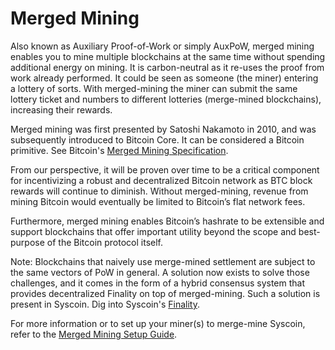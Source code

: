 # Merged Mining

Also known as Auxiliary Proof-of-Work or simply AuxPoW, merged mining enables you to mine multiple blockchains at the same time without spending additional energy on mining. It is carbon-neutral as it re-uses the proof from work already performed. It could be seen as someone (the miner) entering a lottery of sorts. With merged-mining the miner can submit the same lottery ticket and numbers to different lotteries (merge-mined blockchains), increasing their rewards.

Merged mining was first presented by Satoshi Nakamoto in 2010, and was subsequently introduced to Bitcoin Core. It can be considered a Bitcoin primitive. See Bitcoin's [Merged Mining Specification](https://en.bitcoin.it/wiki/Merged_mining_specification).

From our perspective, it will be proven over time to be a critical component for incentivizing a robust and decentralized Bitcoin network as BTC block rewards will continue to diminish. Without merged-mining, revenue from mining Bitcoin would eventually be limited to Bitcoin’s flat network fees.

Furthermore, merged mining enables Bitcoin’s hashrate to be extensible and support blockchains that offer important utility beyond the scope and best-purpose of the Bitcoin protocol itself.

Note: Blockchains that naively use merge-mined settlement are subject to the same vectors of PoW in general. A solution now exists to solve those challenges, and it comes in the form of a hybrid consensus system that provides decentralized Finality on top of merged-mining. Such a solution is present in Syscoin. Dig into Syscoin's [Finality](/docs/tech/finality).

For more information or to set up your miner(s) to merge-mine Syscoin, refer to the [Merged Mining Setup Guide](/docs/guides/mining_setup).

